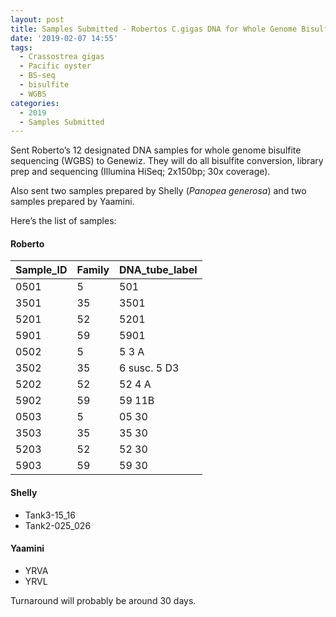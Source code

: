 ```yaml
---
layout: post
title: Samples Submitted - Robertos C.gigas DNA for Whole Genome Bisulfite Sequencing (Genewiz)
date: '2019-02-07 14:55'
tags:
  - Crassostrea gigas
  - Pacific oyster
  - BS-seq
  - bisulfite
  - WGBS
categories:
  - 2019
  - Samples Submitted
---
```

Sent Roberto's 12 designated DNA samples for whole genome bisulfite sequencing (WGBS) to Genewiz. They will do all bisulfite conversion, library prep and sequencing (Illumina HiSeq; 2x150bp; 30x coverage).

Also sent two samples prepared by Shelly (_Panopea generosa_) and two samples prepared by Yaamini.

Here's the list of samples:

#### Roberto

| Sample_ID | Family | DNA_tube_label |
|-----------|--------|----------------|
| 0501      | 5      | 501            |
| 3501      | 35     | 3501           |
| 5201      | 52     | 5201           |
| 5901      | 59     | 5901           |
| 0502      | 5      | 5 3 A          |
| 3502      | 35     | 6 susc. 5 D3   |
| 5202      | 52     | 52 4 A         |
| 5902      | 59     | 59 11B         |
| 0503      | 5      | 05 30          |
| 3503      | 35     | 35 30          |
| 5203      | 52     | 52 30          |
| 5903      | 59     | 59 30          |

#### Shelly

- Tank3-15_16
- Tank2-025_026

#### Yaamini

- YRVA
- YRVL

Turnaround will probably be around 30 days.

